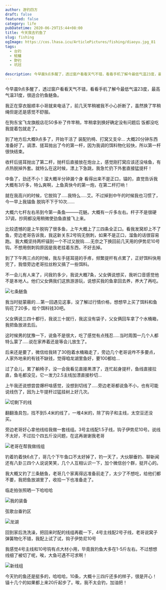 ```yaml
---
author: 游钓四方
draft: false
featured: false
category: life
pubDatetime: 2020-06-29T15:44+08:00
title: 今天我去钓鱼了
slug: fishing
ogImage: https://cos.lhasa.icu/ArticlePictures/fishing/diaoyu.jpg_81
tags:
  - 台钓
  - 鲢鳙
  - 野钓
  - 坑冠
  
description: 今早晨9点多醒了，透过窗户看看天气不错，看看手机了解今最低气温23度，最高气温31度，很适合钓鱼鲢鱼...
---
```



今早晨9点多醒了，透过窗户看看天气不错，看看手机了解今最低气温23度，最高气温31度，很适合钓鱼鲢鱼。

我正在穿衣服顺丰小哥就来电话了，前几天竿稍被我不小心折断了，虽然换了竿稍绳但是还是感觉不舒服。

在狗东宝飞龙旗舰店花50多补了件竿稍，竿稍拿到换好确定没有问题后 饭都没吃我提着包就走了。

到了地方后大概9点多了，开始干活了 装配钓椅、打窝又支伞...
大概20分钟东西准备好了。调漂、搓耳抛出了今的第一杆，因为我调的饵料物化较快，所以第一杆很快结束。

收杆后搓耳抛出了第二杆，抛杆后直接放在炮台上，感觉刚打窝应该还没啥鱼，有点热脱掉外套。就特么在这时候，漂上下急跳，我急忙扔下外套直接猛提杆！

中鱼了，劲还不小！溜大概半分钟漏个身 看得出来不是正口，锚的，直觉告诉我大概有3斤多，特么爽啊，上鱼真快今的第一炮，在第二杆打响！

就在我高兴的时候，它脱钩了.....我特么.....艾。不过掉到中午的时候我也习惯了，今一早上我锚鱼 脱钩不下于10次......

大概六七杆左右吊到今第一条鱼———花鲢。大概有一斤多左右。杆子不是很硬37调，抄网都没用稍微使劲鱼直接飞上来。

比较遗憾的是上午脱钩了很多鱼，上午大概上了三四条全正口。看我发窝却上不了鱼，旁边老哥告诉我，我这新关东2号钩无倒刺，如果不是正口，溜鱼的话很容易跑。
我大概坚持两杆锚到一个不过又脱钩.....无奈之下换回前几天用的伊势尼10号钩。不想用倒刺钩原因是我老挂着东西，不好去掉。

到了下午两三点的时候，我左手搓耳搓的手疼，频繁提杆有点累了，正好饵料快用完了，我借旁边老哥拉丝粉又搞了一些饵料。

不一会儿有人来了，问我钓多少，我说大概7条，父女俩说想买，我听口音感觉他不是本地人。他们父女俩我们这旅游游玩，说想买我的鱼拿回去养，养大了再吃。

<Img src="SevenFish.png" alt="七条鲢鱼" />

我当时挺蒙蔽的....第一回遇见这事，没了解过行情价格，想想早上买了饵料和鱼钩花了20多，给个饵料钱30吧。

父女俩说三四十都行，我说三十就行，我这没有袋子，父女俩回车拿了个水桶箱，我把鱼放进去后。

这时候男的犹豫一下，说鱼不是很大，吃了感觉有点残忍.....当时周围一几个人都特么蒙了.....说在家养着还是等会儿放生了。

后来还是要了，微信给我转了30抱着水桶箱走了，旁边几个老哥说咋不多要点，人家外地来的有钱不缺钱，觉得咱龙湖里鱼好，要100都给...

过了会儿，累了躺椅子，没一会我看见直接黑漂了，连忙起身提杆，鱼线直接拉直，鱼毛都没见，它一发力2.5主线加漂直接秒切...

上午我还说想尝尝爆杆啥感觉，没想到切线了.....旁边老哥都说鱼不小，也有可能说线伤了，因为上午提杆过猛挂树上好几次。

<Img src="Tangent.png" alt="切剩下的线" />

翻翻渔具包，找不到5.4米的线了，一堆4米的，除了钩子和主线，太空豆还没买。

旁边老哥好心拿他线给我做一套线组。3号主线配1.5子线，钩子伊势尼10号。说线不太好，不过拉个四五斤没问题，在这再谢谢我老哥

<Img src="Doawireset.png" alt="老哥在帮我做线组" />

钓着钓着快6点了，哥几个下午鱼口不太好掉了，钓一天了，大伙聊垂钓、聊新闻还有八卦三四个人说说笑笑，几个人互相认识一下，加个微信创个群，挺开心的。

我大概又钓了三条鲢鱼，老哥几个家离得远准备前走了，太少了不想吃，给他们都不要，我把鱼放湖里了，收拾一下也准备走了。

临走拍张照晒一下哈哈哈

<Img src="Mygear.png" alt="我的装备" />

弦歌台垂钓区

<Img src="landscape.png" alt="龙湖" />

回到家后洗洗澡，把回来时配的线组再截一下，4号主线配2号子线，老哥说窝子弹簧物化不错，我配上试了试，钩子伊势尼10号

我感觉4号主线和10号钩有点大材小用，毕竟我钓鱼大多在1-5斤左右。不过想想线细了被切了呢，唉，大鱼可遇不可求啊！

<Img src="NewLineGroup.png" alt="新线组" />

今天钓的鱼还是挺多的，哈哈哈，10条，大概十三四斤还多的样子，很是开心！
锚十几个的如果都上来20斤起步了。唉，我不太会钓，加油把！